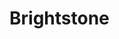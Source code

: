 
# Brightstone
<ProjectDetails
  region="Vale"
  house="House Brightstone"
  type="Castle"
  status="Not Started"
  warp="/warp brightstone"
  projectLead="undefined"
  dateStarted="undefined"
  dateCompleted="undefined"
/>

